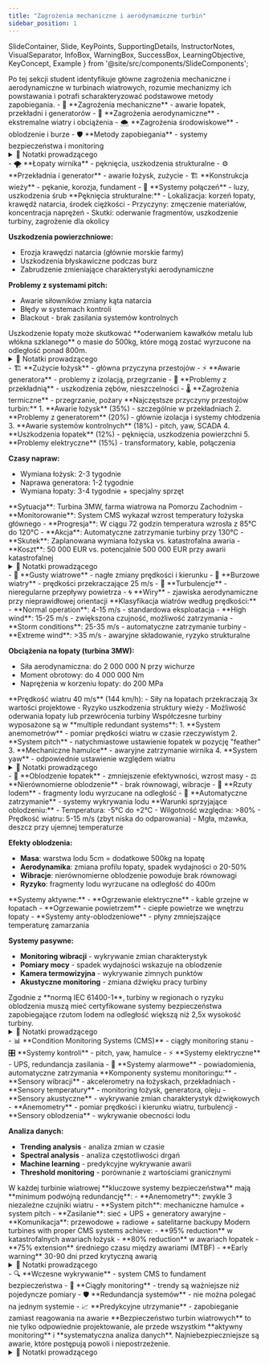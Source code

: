 ```yaml
---
title: "Zagrożenia mechaniczne i aerodynamiczne turbin"
sidebar_position: 1
---
```


  SlideContainer, 
  Slide, 
  KeyPoints, 
  SupportingDetails, 
  InstructorNotes,
  VisualSeparator,
  InfoBox,
  WarningBox,
  SuccessBox,
  LearningObjective,
  KeyConcept,
  Example
} from '@site/src/components/SlideComponents';

<SlideContainer>

<Slide title="🎯 Zagrożenia mechaniczne i aerodynamiczne turbin" type="info">

<LearningObjective>
Po tej sekcji student identyfikuje główne zagrożenia mechaniczne i aerodynamiczne w turbinach wiatrowych, rozumie mechanizmy ich powstawania i potrafi scharakteryzować podstawowe metody zapobiegania.
</LearningObjective>

<KeyPoints title="📋 Główne tematy">
- 🔧 **Zagrożenia mechaniczne** - awarie łopatek, przekładni i generatorów
- 💨 **Zagrożenia aerodynamiczne** - ekstremalne wiatry i obciążenia
- 🌨️ **Zagrożenia środowiskowe** - oblodzenie i burze
- 🛡️ **Metody zapobiegania** - systemy bezpieczeństwa i monitoring
</KeyPoints>

<InstructorNotes>
<details>
<summary>📝 Notatki prowadzącego</summary>

**Czas**: 15-20 minut

**Przebieg**: Zacznę od wizualizacji - pokażę studentom zdjęcie pękniętej łopaty turbiny, to wprowadzi właściwy kontekst realności zagrożeń mechanicznych. Przejdę systematycznie przez każdy typ zagrożenia, zawsze łącząc teorię z praktycznymi przykładami.

**Kluczowe przesłanie**: Turbiny wiatrowe to maszyny poddawane ekstremalnym obciążeniom przez cały czas eksploatacji. Awarie mechaniczne to nie "jeśli", ale "kiedy". Dobry inżynier musi rozumieć, jak identyfikować wczesne symptomy i jak projektować systemy zapobiegania.

**Metody dydaktyczne**: 
- Przykłady rzeczywistych awarii z Polskich i europejskich farm
- Porównanie obciążeń - turbina MW wytrzymuje siły porównywalne z Boeing 747
- Demonstracja systemów monitoringu - pokażę dane z CMS

**Najczęstsze pytania**:
- Q: Jak często dochodzi do awarii łopatek?
- A: W Polsce średnio 1-2 przypadki rocznie na 100 turbin, ale konsekwencje są poważne.

</details>
</InstructorNotes>

</Slide>

<VisualSeparator type="energy" />

<Slide title="🔧 Klasyfikacja zagrożeń mechanicznych" type="warning">

<KeyPoints title="📊 Główne kategorie zagrożeń">
- 🌪️ **Łopaty wirnika** - pęknięcia, uszkodzenia strukturalne
- ⚙️ **Przekładnia i generator** - awarie łożysk, zużycie
- 🏗️ **Konstrukcja wieży** - pękanie, korozja, fundament
- 🔗 **Systemy połączeń** - luzy, uszkodzenia śrub
</KeyPoints>

<SupportingDetails title="🔍 Szczegółowa charakterystyka zagrożeń łopatek">
**Pęknięcia strukturalne:**
- Lokalizacja: korzeń łopaty, krawędź natarcia, środek ciężkości
- Przyczyny: zmęczenie materiałów, koncentracja naprężeń
- Skutki: oderwanie fragmentów, uszkodzenie turbiny, zagrożenie dla okolicy

**Uszkodzenia powierzchniowe:**
- Erozja krawędzi natarcia (głównie morskie farmy)
- Uszkodzenia błyskawiczne podczas burz
- Zabrudzenie zmieniające charakterystyki aerodynamiczne

**Problemy z systemami pitch:**
- Awarie siłowników zmiany kąta natarcia
- Błędy w systemach kontroli
- Blackout - brak zasilania systemów kontrolnych
</SupportingDetails>

<WarningBox title="⚠️ Krytyczne zagrożenie">
Uszkodzenie łopaty może skutkować **oderwaniem kawałków metalu lub włókna szklanego** o masie do 500kg, które mogą zostać wyrzucone na odległość ponad 800m.
</WarningBox>

<InstructorNotes>
<details>
<summary>📝 Notatki prowadzącego</summary>

**Kontekst praktyczny**: W Polsce mamy około 6000 turbin wiatrowych, co oznacza 18000 łopatek. Nawet przy bardzo niskim współczynniku awaryjności 0.1% rocznie, to ponad 18 potencjalnych awarii rocznie.

**Lokalizacje pęknięć** - korzeń łopaty to obszar największych naprężeń, tam pęknięcia są najczęstsze. Pokazuję studentom schemat rozkładu naprężeń i wyjaśniam, dlaczego niektóre obszary są bardziej narażone.

**Efekty propagacji** - jeden mały pęknięcie może w ciągu tygodni doprowadzić do katastrofalnej awarii. To pokazuje krytyczne znaczenie wczesnego wykrywania.

</details>
</InstructorNotes>

</Slide>

<VisualSeparator type="default" />

<Slide title="⚙️ Zagrożenia w przekładni i generatorze" type="info">

<KeyPoints title="🔧 Awarie układu napędowego">
- 🏗️ **Zużycie łożysk** - główna przyczyna przestojów
- ⚡ **Awarie generatora** - problemy z izolacją, przegrzanie
- 🔄 **Problemy z przekładnią** - uszkodzenia zębów, nieszczelności
- 🌡️ **Zagrożenia termiczne** - przegrzanie, pożary
</KeyPoints>

<SupportingDetails title="📈 Statystyki awaryjności">
**Najczęstsze przyczyny przestojów turbin:**
1. **Awarie łożysk** (35%) - szczególnie w przekładniach
2. **Problemy z generatorem** (20%) - głównie izolacja i systemy chłodzenia  
3. **Awarie systemów kontrolnych** (18%) - pitch, yaw, SCADA
4. **Uszkodzenia łopatek** (12%) - pęknięcia, uszkodzenia powierzchni
5. **Problemy elektryczne** (15%) - transformatory, kable, połączenia

**Czasy napraw:**
- Wymiana łożysk: 2-3 tygodnie
- Naprawa generatora: 1-2 tygodnie  
- Wymiana łopaty: 3-4 tygodnie + specjalny sprzęt
</SupportingDetails>

<Example title="Praktyczny przykład - awaria łożyska">
**Sytuacja**: Turbina 3MW, farma wiatrowa na Pomorzu Zachodnim
- **Monitorowanie**: System CMS wykazał wzrost temperatury łożyska głównego
- **Progresja**: W ciągu 72 godzin temperatura wzrosła z 85°C do 120°C
- **Akcja**: Automatyczne zatrzymanie turbiny przy 130°C
- **Skutek**: Zaplanowana wymiana łożyska vs. katastrofalna awaria
- **Koszt**: 50 000 EUR vs. potencjalnie 500 000 EUR przy awarii katastrofalnej
</Example>

<InstructorNotes>
<details>
<summary>📝 Notatki prowadzącego</summary>

**System CMS (Condition Monitoring System)** to klucz do unikania katastrof. Bez monitoringu, awaria łożyska kończy się zazwyczaj katastrofą. Z monitoringiem - mamy czas na planową wymianę.

**Koszty awarii** - studenci muszą zrozumieć skalę finansową. Planowa wymiana to dziesiątki tysięcy euro, awaria katastrofalna to setki tysięcy plus straty z przestoju.

**Progresja awarii** - pokazuję wykresy temperatury łożyska, jak awaria rozwija się w czasie. To uczy studentów, że monitoring to nie tylko "sprawdzanie", ale analiza trendów.

</details>
</InstructorNotes>

</Slide>

<VisualSeparator type="default" />

<Slide title="💨 Zagrożenia aerodynamiczne i obciążenia wiatrem" type="warning">

<KeyPoints title="🌪️ Główne zagrożenia aerodynamiczne">
- 🌊 **Gusty wiatrowe** - nagłe zmiany prędkości i kierunku
- 🔄 **Burzowe wiatry** - prędkości przekraczające 25 m/s
- 🌊 **Turbulencje** - nieregularne przepływy powietrza
- 🌀 **Wiry** - zjawiska aerodynamiczne przy nieprawidłowej orientacji
</KeyPoints>

<SupportingDetails title="📊 Charakterystyka obciążeń wiatrowych">
**Klasyfikacja wiatrów według prędkości:**
- **Normal operation**: 4-15 m/s - standardowa eksploatacja
- **High wind**: 15-25 m/s - zwiększona czujność, możliwość zatrzymania
- **Storm conditions**: 25-35 m/s - automatyczne zatrzymanie turbiny
- **Extreme wind**: >35 m/s - awaryjne składowanie, ryzyko strukturalne

**Obciążenia na łopaty (turbina 3MW):**
- Siła aerodynamiczna: do 2 000 000 N przy wichurze
- Moment obrotowy: do 4 000 000 Nm
- Naprężenia w korzeniu łopaty: do 200 MPa
</SupportingDetails>

<WarningBox title="🚨 Skutki ekstremalnych wiatrów">
**Prędkość wiatru 40 m/s** (144 km/h):
- Siły na łopatach przekraczają 3x wartości projektowe
- Ryzyko uszkodzenia struktury wieży
- Możliwość oderwania łopaty lub przewrócenia turbiny
</WarningBox>

<KeyConcept title="Systemy ochrony przed ekstremalnymi wiatrami">
Współczesne turbiny wyposażone są w **multiple redundant systems**:
1. **System anemometrów** - pomiar prędkości wiatru w czasie rzeczywistym
2. **System pitch** - natychmiastowe ustawienie łopatek w pozycję "feather"
3. **Mechaniczne hamulce** - awaryjne zatrzymanie wirnika
4. **System yaw** - odpowiednie ustawienie względem wiatru
</KeyConcept>

<InstructorNotes>
<details>
<summary>📝 Notatki prowadzącego</summary>

**Fizyka zagrożeń** - siła wiatru rośnie kwadratowo z prędkością. Wiatr 40 m/s to nie 2x silniejszy niż 20 m/s, ale 4x silniejszy. To pokazuje, dlaczego systemy bezpieczeństwa są tak ważne.

**Przykład z Polski** - w grudniu 2017 roku wichura w północnej Polsce osiągnęła prędkości 45 m/s. Kilka turbin zostało uszkodzonych, ale większość przetrwała dzięki systemom bezpieczeństwa.

**Redundancja systemów** - podkreślam, że nie można polegać na jednym systemie. Każdy element ma backup, a często nawet podwójny backup.

</details>
</InstructorNotes>

</Slide>

<VisualSeparator type="energy" />

<Slide title="🌨️ Zagrożenia środowiskowe - oblodzenie i burze" type="note">

<KeyPoints title="❄️ Problemy z oblodzeniem">
- 🧊 **Oblodzenie łopatek** - zmniejszenie efektywności, wzrost masy
- ⚖️ **Nierównomierne oblodzenie** - brak równowagi, wibracje
- 🎯 **Rzuty lodem** - fragmenty lodu wyrzucane na odległość
- 🛑 **Automatyczne zatrzymanie** - systemy wykrywania lodu
</KeyPoints>

<SupportingDetails title="🔬 Mechanizmy powstawania oblodzenia">
**Warunki sprzyjające oblodzeniu:**
- Temperatura: -5°C do +2°C
- Wilgotność względna: >80%
- Prędkość wiatru: 5-15 m/s (zbyt niska do odparowania)
- Mgła, mżawka, deszcz przy ujemnej temperaturze

**Efekty oblodzenia:**
- **Masa**: warstwa lodu 5cm = dodatkowe 500kg na łopatę
- **Aerodynamika**: zmiana profilu łopaty, spadek wydajności o 20-50%
- **Wibracje**: nierównomierne oblodzenie powoduje brak równowagi
- **Ryzyko**: fragmenty lodu wyrzucane na odległość do 400m
</SupportingDetails>

<Example title="System wykrywania oblodzenia - praktyka">
**Systemy aktywne:**
- **Ogrzewanie elektryczne** - kable grzejne w łopatach
- **Ogrzewanie powietrzem** - ciepłe powietrze we wnętrzu łopaty
- **Systemy anty-oblodzeniowe** - płyny zmniejszające temperaturę zamarzania

**Systemy pasywne:**
- **Monitoring wibracji** - wykrywanie zmian charakterystyk
- **Pomiary mocy** - spadek wydajności wskazuje na oblodzenie
- **Kamera termowizyjna** - wykrywanie zimnych punktów
- **Akustyczne monitoring** - zmiana dźwięku pracy turbiny
</Example>

<InfoBox title="💡 Wymagania prawne">
Zgodnie z **normą IEC 61400-1**, turbiny w regionach o ryzyku oblodzenia muszą mieć certyfikowane systemy bezpieczeństwa zapobiegające rzutom lodem na odległość większą niż 2,5x wysokość turbiny.
</InfoBox>

<InstructorNotes>
<details>
<summary>📝 Notatki prowadzącego</summary>

**Praktyczne aspekty** - w Polsce oblodzenie to realne zagrożenie od października do marca, szczególnie w regionach górskich i nadmorskich. Studenci muszą zrozumieć, że to nie tylko problem wydajności, ale bezpieczeństwa.

**Systemy active vs passive** - aktywne systemy (ogrzewanie) są skuteczne, ale kosztowne w eksploatacji. Pasywne (monitoring) są tańsze, ale wymagają odpowiedniego algorytmu wykrywania.

**Normy bezpieczeństwa** - fragmenty lodu z 80-metrowej wysokości przy prędkości wylotowej łopaty to realne zagrożenie dla ludzi i mienia w promieniu 200 metrów.

</details>
</InstructorNotes>

</Slide>

<VisualSeparator type="default" />

<Slide title="🛡️ Metody zapobiegania - systemy bezpieczeństwa" type="success">

<KeyPoints title="🔧 Główne systemy ochrony">
- 📊 **Condition Monitoring Systems (CMS)** - ciągły monitoring stanu
- 🎛️ **Systemy kontroli** - pitch, yaw, hamulce
- ⚡ **Systemy elektryczne** - UPS, redundancja zasilania
- 🚨 **Systemy alarmowe** - powiadomienia, automatyczne zatrzymania
</KeyPoints>

<SupportingDetails title="📈 Architektura systemu CMS">
**Komponenty systemu monitoringu:**
- **Sensory wibracji** - akcelerometry na łożyskach, przekładniach
- **Sensory temperatury** - monitoring łożysk, generatora, oleju
- **Sensory akustyczne** - wykrywanie zmian charakterystyk dźwiękowych
- **Anemometry** - pomiar prędkości i kierunku wiatru, turbulencji
- **Sensory oblodzenia** - wykrywanie obecności lodu

**Analiza danych:**
- **Trending analysis** - analiza zmian w czasie
- **Spectral analysis** - analiza częstotliwości drgań
- **Machine learning** - predykcyjne wykrywanie awarii
- **Threshold monitoring** - porównanie z wartościami granicznymi
</SupportingDetails>

<KeyConcept title="Zasada redundancji w systemach bezpieczeństwa">
W każdej turbinie wiatrowej **kluczowe systemy bezpieczeństwa** mają **minimum podwójną redundancję**:
- **Anemometry**: zwykle 3 niezależne czujniki wiatru
- **System pitch**: mechaniczne hamulce + system pitch
- **Zasilanie**: sieć + UPS + generatory awaryjne
- **Komunikacja**: przewodowe + radiowe + satelitarne backupy
</KeyConcept>

<SuccessBox title="✅ Skuteczność systemów bezpieczeństwa">
Modern turbines with proper CMS systems achieve:
- **95% reduction** w katastrofalnych awariach łożysk
- **80% reduction** w awariach łopatek
- **75% extension** średniego czasu między awariami (MTBF)
- **Early warning** 30-90 dni przed krytyczną awarią
</SuccessBox>

<InstructorNotes>
<details>
<summary>📝 Notatki prowadzącego</summary>

**Praktyczne korzyści** - system CMS to inwestycja, która zwraca się w ciągu 2-3 lat przez uniknięcie tylko jednej poważnej awarii. Studenci muszą zrozumieć, że to nie koszt, ale inwestycja w bezpieczeństwo i wydajność.

**Redundancja** - w branży lotniczej mówi się "jeśli coś może się zepsuć, to się zepsuje". W turbinach wiatrowych to samo - każdy system krytyczny musi mieć backup.

**Machine learning** - nowoczesne systemy używają AI do wykrywania subtelnych zmian, których nie zauważyłby człowiek. To przyszłość monitoringu predykcyjnego.

</details>
</InstructorNotes>

</Slide>

<VisualSeparator type="energy" />

<Slide title="📊 Podsumowanie - Kluczowe zasady" type="tip">

<KeyPoints title="🔑 Najważniejsze wnioski">
- 🔍 **Wczesne wykrywanie** - system CMS to fundament bezpieczeństwa
- 🔄 **Ciągły monitoring** - trendy są ważniejsze niż pojedyncze pomiary
- 🛡️ **Redundancja systemów** - nie można polegać na jednym systemie
- 📈 **Predykcyjne utrzymanie** - zapobieganie zamiast reagowania na awarie
</KeyPoints>

<InfoBox title="💡 Przewodnia myśl">
**Bezpieczeństwo turbin wiatrowych** to nie tylko odpowiednie projektowanie, ale przede wszystkim **aktywny monitoring** i **systematyczna analiza danych**. Najniebezpieczniejsze są awarie, które postępują powoli i niepostrzeżenie.
</InfoBox>

<InstructorNotes>
<details>
<summary>📝 Notatki prowadzącego</summary>

**Kluczowe przesłanie** - studenci muszą zrozumieć, że bezpieczeństwo w turbinach wiatrowych to nie statyczna lista wymagań, ale dynamiczny proces monitoringu i analizy. To inżynieria systemów w praktyce.

**Następne kroki** - po zrozumieniu zagrożeń mechanicznych i aerodynamicznych, przejdziemy do systemów kontroli (pitch i yaw), które są odpowiedzią na te zagrożenia.

**Pytania do przemyślenia** - jak zaprojektować system CMS dla farmy 50 turbin? Jakie dane są najważniejsze? Jak często aktualizować progów alarmowych?

</details>
</InstructorNotes>

</Slide>

</SlideContainer>
